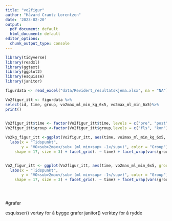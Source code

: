 ```yaml
---
title: "vo2figur"
author: "Håvard Crantz Lorentzen"
date: '2023-02-20'
output:
  pdf_document: default
  html_document: default
editor_options:
  chunk_output_type: console
---
```


```r
library(tidyverse)
library(readxl)
library(ggtext)
library(ggplot2)
library(esquisse)
library(janitor)

figurdata <- read_excel("data/Revidert_resultatskjema.xlsx", na = "NA") #Henter data

Vo2figur_itt <- figurdata %>%
select(id, time, group, vo2max_ml_min_kg_6x5, vo2max_ml_min_6x5)%>%
print()
 

Vo2figur_itt$time <- factor(Vo2figur_itt$time, levels = c("pre", "post"), labels = c("Pre", "Post"))
Vo2figur_itt$group <-factor(Vo2figur_itt$group,levels = c("fls", "kon"), labels = c("Friklivssentral", "Kontroll"))

Vo2kg_figur_itt <-ggplot(Vo2figur_itt, aes(time, vo2max_ml_min_kg_6x5, group = id)) + geom_line() + geom_point(size = 2, fill = "lightblue", shape = 21) +
  labs(x = "Tidspunkt", 
       y = "VO<sub>2max</sub> (ml min<sup> -1</sup>)", color = "Group") + stat_summary(aes(group = 1), geom = "point", fun.y = mean,
    shape = 17, size = 3) + facet_grid(. ~ time) + facet_wrap(vars(group)) + geom_smooth()


Vo2_figur_itt <- ggplot(Vo2figur_itt, aes(time, vo2max_ml_min_6x5, group = id)) + geom_line() + geom_point(size = 2, fill = "lightblue", shape = 21) +
  labs(x = "Tidspunkt", 
       y = "VO<sub>2max</sub> (ml min<sup> -1</sup>)", color = "Group") + stat_summary(aes(group = 1), geom = "point", fun.y = mean,
    shape = 17, size = 3) + facet_grid(. ~ time) + facet_wrap(vars(group)) + geom_smooth()





```

#grafer

esquisser() vertøy for å bygge grafer
janitor() verktøy for å rydde


